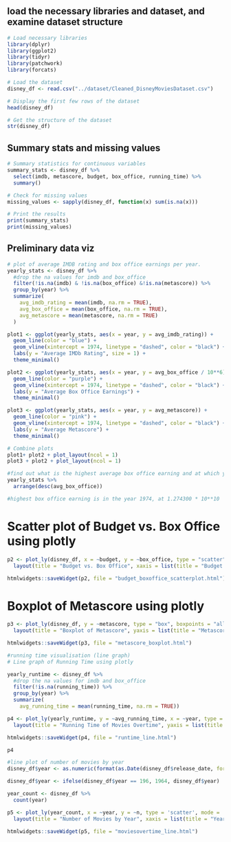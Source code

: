 ## load the necessary libraries and dataset, and examine dataset structure

```r
# Load necessary libraries
library(dplyr)
library(ggplot2)
library(tidyr)
library(patchwork)
library(forcats)

# Load the dataset
disney_df <- read.csv("../dataset/Cleaned_DisneyMoviesDataset.csv")

# Display the first few rows of the dataset
head(disney_df)

# Get the structure of the dataset
str(disney_df)
```

## Summary stats and missing values

```r
# Summary statistics for continuous variables
summary_stats <- disney_df %>%
  select(imdb, metascore, budget, box_office, running_time) %>%
  summary()

# Check for missing values
missing_values <- sapply(disney_df, function(x) sum(is.na(x)))

# Print the results
print(summary_stats)
print(missing_values)
```

## Preliminary data viz

```r
# plot of average IMDB rating and box office earnings per year.
yearly_stats <- disney_df %>% 
  #drop the na values for imdb and box_office
  filter(!is.na(imdb) & !is.na(box_office) &!is.na(metascore)) %>%
  group_by(year) %>%
  summarize(
    avg_imdb_rating = mean(imdb, na.rm = TRUE),
    avg_box_office = mean(box_office, na.rm = TRUE),
    avg_metascore = mean(metascore, na.rm = TRUE)
  )

plot1 <- ggplot(yearly_stats, aes(x = year, y = avg_imdb_rating)) +
  geom_line(color = "blue") +
  geom_vline(xintercept = 1974, linetype = "dashed", color = "black") +
  labs(y = "Average IMDb Rating", size = 1) +
  theme_minimal()

plot2 <- ggplot(yearly_stats, aes(x = year, y = avg_box_office / 10**6)) +
  geom_line(color = "purple") +
  geom_vline(xintercept = 1974, linetype = "dashed", color = "black") +
  labs(y = "Average Box Office Earnings") +
  theme_minimal()

plot3 <- ggplot(yearly_stats, aes(x = year, y = avg_metascore)) +
  geom_line(color = "pink") +
  geom_vline(xintercept = 1974, linetype = "dashed", color = "black") +
  labs(y = "Average Metascore") +
  theme_minimal()

# Combine plots
plot1+ plot2 + plot_layout(ncol = 1)
plot3 + plot2 + plot_layout(ncol = 1)

#find out what is the highest average box office earning and at which year
yearly_stats %>% 
  arrange(desc(avg_box_office))

#highest box office earning is in the year 1974, at 1.274300 * 10**10
```

# Scatter plot of Budget vs. Box Office using plotly

```r
p2 <- plot_ly(disney_df, x = ~budget, y = ~box_office, type = "scatter", mode = "markers", marker = list(color = 'orange')) %>%
  layout(title = "Budget vs. Box Office", xaxis = list(title = "Budget (in millions)"), yaxis = list(title = "Box Office (in millions)"))

htmlwidgets::saveWidget(p2, file = "budget_boxoffice_scatterplot.html")
```

# Boxplot of Metascore using plotly

```r
p3 <- plot_ly(disney_df, y = ~metascore, type = "box", boxpoints = "all", jitter = 0.3, pointpos = -1.8, marker = list(color = 'lightgreen')) %>%
  layout(title = "Boxplot of Metascore", yaxis = list(title = "Metascore"))

htmlwidgets::saveWidget(p3, file = "metascore_boxplot.html")
```

```r
#running time visualisation (line graph)
# Line graph of Running Time using plotly

yearly_runtime <- disney_df %>% 
  #drop the na values for imdb and box_office
  filter(!is.na(running_time)) %>%
  group_by(year) %>%
  summarize(
    avg_running_time = mean(running_time, na.rm = TRUE))

p4 <- plot_ly(yearly_runtime, y = ~avg_running_time, x = ~year, type = "scatter", mode = "lines+markers", line = list(color = 'lightcoral')) %>%
  layout(title = "Running Time of Movies Overtime", yaxis = list(title = "Average Running Time (minutes)"), xaxis = list(title = "Year"))

htmlwidgets::saveWidget(p4, file = "runtime_line.html")

p4
```

```r
#line plot of number of movies by year
disney_df$year <- as.numeric(format(as.Date(disney_df$release_date, format="%Y-%m-%d"), "%Y"))

disney_df$year <- ifelse(disney_df$year == 196, 1964, disney_df$year)

year_count <- disney_df %>% 
  count(year)

p5 <- plot_ly(year_count, x = ~year, y = ~n, type = 'scatter', mode = 'lines+markers', line = list(color = 'purple')) %>%
  layout(title = "Number of Movies by Year", xaxis = list(title = "Year"), yaxis = list(title = "Number of Movies"))

htmlwidgets::saveWidget(p5, file = "moviesovertime_line.html")
```

